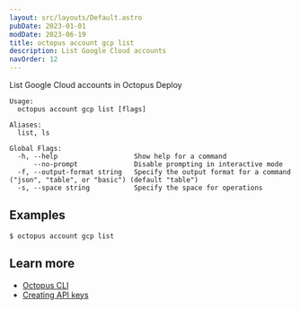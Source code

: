 ```yaml
---
layout: src/layouts/Default.astro
pubDate: 2023-01-01
modDate: 2023-06-19
title: octopus account gcp list
description: List Google Cloud accounts
navOrder: 12
---
```


List Google Cloud accounts in Octopus Deploy

```
Usage:
  octopus account gcp list [flags]

Aliases:
  list, ls

Global Flags:
  -h, --help                   Show help for a command
      --no-prompt              Disable prompting in interactive mode
  -f, --output-format string   Specify the output format for a command ("json", "table", or "basic") (default "table")
  -s, --space string           Specify the space for operations

```

## Examples

<SamplesInstance />

```
$ octopus account gcp list

```

## Learn more

- [Octopus CLI](/docs/octopus-rest-api/cli)
- [Creating API keys](/docs/octopus-rest-api/how-to-create-an-api-key)